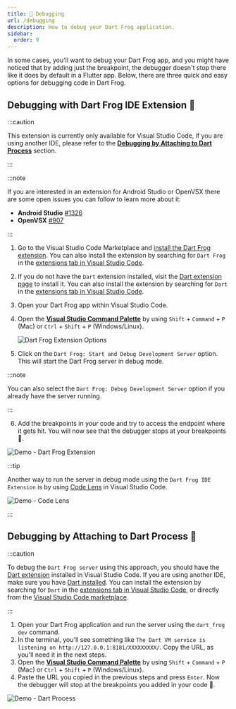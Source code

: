 ```yaml
---
title: 🐛 Debugging
url: /debugging
description: How to debug your Dart Frog application.
sidebar:
  order: 9
---
```


In some cases, you'll want to debug your Dart Frog app, and you might have
noticed that by adding just the breakpoint, the debugger doesn't stop there like
it does by default in a Flutter app. Below, there are three quick and easy
options for debugging code in Dart Frog.

## Debugging with Dart Frog IDE Extension 🐸

:::caution

This extension is currently only available for Visual Studio Code, if you are
using another IDE, please refer to the
[**Debugging by Attaching to Dart Process**](#debugging-by-attaching-to-dart-process)
section.

:::

:::note

If you are interested in an extension for Android Studio or OpenVSX there are
some open issues you can follow to learn more about it:

- **Android Studio**
  [#1326](https://github.com/dart-frog-dev/dart_frog/issues/1326)
- **OpenVSX** [#907](https://github.com/dart-frog-dev/dart_frog/issues/907)

:::

1. Go to the Visual Studio Code Marketplace and
   [install the Dart Frog extension](https://marketplace.visualstudio.com/items?itemName=DartFrog.dart-frog-dev).
   You can also install the extension by searching for `Dart Frog` in the
   [extensions tab in Visual Studio Code](https://code.visualstudio.com/docs/editor/extension-marketplace#_browse-for-extensions).
1. If you do not have the `Dart` extension installed, visit the
   [Dart extension page](https://marketplace.visualstudio.com/items?itemName=Dart-Code.dart-code)
   to install it. You can also install the extension by searching for `Dart` in
   the
   [extensions tab in Visual Studio Code](https://code.visualstudio.com/docs/editor/extension-marketplace#_browse-for-extensions).
1. Open your Dart Frog app within Visual Studio Code.
1. Open the
   [**Visual Studio Command Palette**](https://code.visualstudio.com/api/ux-guidelines/command-palette)
   by using `Shift` + `Command` + `P` (Mac) or `Ctrl` + `Shift` + `P`
   (Windows/Linux).

   ![Dart Frog Extension Options](~/assets/debugging/dart_frog_extension_options.png)

1. Click on the `Dart Frog: Start and Debug Development Server` option. This
   will start the Dart Frog server in debug mode.

:::note

You can also select the `Dart Frog: Debug Development Server` option if you
already have the server running.

:::

6. Add the breakpoints in your code and try to access the endpoint where it gets
   hit. You will now see that the debugger stops at your breakpoints 🎉.

![Demo - Dart Frog Extension](~/assets/debugging/debugging_with_extension.gif)

:::tip

Another way to run the server in debug mode using the `Dart Frog IDE Extension`
is by using
[Code Lens](https://code.visualstudio.com/blogs/2017/02/12/code-lens-roundup) in
Visual Studio Code.

![Demo - Code Lens](~/assets/debugging/debugging_code_lens.gif)

:::

## Debugging by Attaching to Dart Process 🎯

:::caution

To debug the `Dart Frog server` using this approach, you should have the
[Dart extension](https://marketplace.visualstudio.com/items?itemName=Dart-Code.dart-code)
installed in Visual Studio Code. If you are using another IDE, make sure you
have [Dart installed](https://dart.dev/get-dart). You can install the extension
by searching for `Dart` in the
[extensions tab in Visual Studio Code](https://code.visualstudio.com/docs/editor/extension-marketplace#_browse-for-extensions),
or directly from the
[Visual Studio Code marketplace](https://marketplace.visualstudio.com/items?itemName=Dart-Code.dart-code).

:::

1. Open your Dart Frog application and run the server using the `dart_frog dev`
   command.
1. In the terminal, you'll see something like
   `The Dart VM service is listening on http://127.0.0.1:8181/XXXXXXXXX/`. Copy
   the URL, as you'll need it in the next steps.
1. Open the
   [**Visual Studio Command Palette**](https://code.visualstudio.com/api/ux-guidelines/command-palette)
   by using `Shift` + `Command` + `P` (Mac) or `Ctrl` + `Shift` + `P`
   (Windows/Linux).
1. Paste the URL you copied in the previous steps and press `Enter`. Now the
   debugger will stop at the breakpoints you added in your code 🎉.

![Demo - Dart Process](~/assets/debugging/debugging_with_dart_process.gif)
